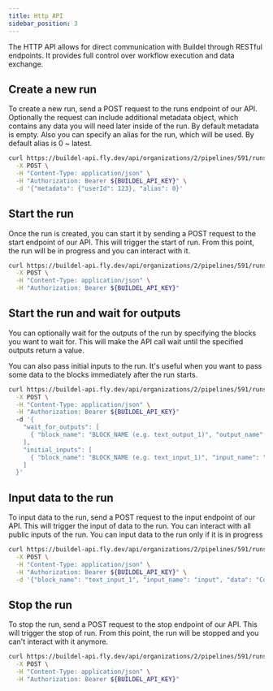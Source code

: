 ```yaml
---
title: Http API
sidebar_position: 3
---
```



The HTTP API allows for direct communication with Buildel through RESTful endpoints. It provides full control over workflow execution and data exchange.

## Create a new run

To create a new run, send a POST request to the runs endpoint of our API. Optionally the request can include additional metadata object, which contains any data you will need later inside of the run. By default metadata is empty. Also you can specify an alias for the run, which will be used. By default alias is 0 ~ latest.

```bash title=""
curl https://buildel-api.fly.dev/api/organizations/2/pipelines/591/runs \
  -X POST \
  -H "Content-Type: application/json" \
  -H "Authorization: Bearer ${BUILDEL_API_KEY}" \
  -d '{"metadata": {"userId": 123}, "alias": 0}'
```
## Start the run

Once the run is created, you can start it by sending a POST request to the start endpoint of our API. This will trigger the start of run. From this point, the run will be in progress and you can interact with it.

```bash title=""
curl https://buildel-api.fly.dev/api/organizations/2/pipelines/591/runs/RUN_ID/start \
  -X POST \
  -H "Content-Type: application/json" \
  -H "Authorization: Bearer ${BUILDEL_API_KEY}"
```

## Start the run and wait for outputs

You can optionally wait for the outputs of the run by specifying the blocks you want to wait for. This will make the API call wait until the specified outputs return a value.

You can also pass initial inputs to the run. It's useful when you want to pass some data to the blocks immediately after the run starts.

```bash title=""
curl https://buildel-api.fly.dev/api/organizations/2/pipelines/591/runs/RUN_ID/start \
  -X POST \
  -H "Content-Type: application/json" \
  -H "Authorization: Bearer ${BUILDEL_API_KEY}"
  -d '{
    "wait_for_outputs": [
      { "block_name": "BLOCK_NAME (e.g. text_output_1)", "output_name": "output" }
    ],
    "initial_inputs": [
      { "block_name": "BLOCK_NAME (e.g. text_input_1)", "input_name": "input", "data": YOUR_DATA }
    ]
  }'
```

## Input data to the run

To input data to the run, send a POST request to the input endpoint of our API. This will trigger the input of data to the run. You can interact with all public inputs of the run. You can input data to the run only if it is in progress

```bash title=""
curl https://buildel-api.fly.dev/api/organizations/2/pipelines/591/runs/RUN_ID/input \
  -X POST \
  -H "Content-Type: application/json" \
  -H "Authorization: Bearer ${BUILDEL_API_KEY}" \
  -d '{"block_name": "text_input_1", "input_name": "input", "data": "Content"}'
```
## Stop the run

To stop the run, send a POST request to the stop endpoint of our API. This will trigger the stop of run. From this point, the run will be stopped and you can't interact with it anymore.

```bash title=""
curl https://buildel-api.fly.dev/api/organizations/2/pipelines/591/runs/RUN_ID/stop \
  -X POST \
  -H "Content-Type: application/json" \
  -H "Authorization: Bearer ${BUILDEL_API_KEY}"
```
